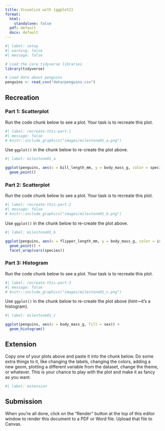 ```yaml
---
title: Visualize with {ggplot2}
format:
  html: 
    standalone: false
  pdf: default
  docx: default
---
```


```r
#| label: setup
#| warning: false
#| message: false

# Load the core tidyverse libraries
library(tidyverse)

# Load data about penguins
penguins <- read_csv("data/penguins.csv")
```


## Recreation

### Part 1: Scatterplot

Run the code chunk below to see a plot. Your task is to recreate this plot.

```r
#| label: recreate-this-part-1
#| message: false
# knitr::include_graphics("images/milestone01_a.png")
```

Use `ggplot()` in the chunk below to re-create the plot above.

```r
#| label: milestone01_a

ggplot(penguins, aes(x = bill_length_mm, y = body_mass_g, color = species)) +
  geom_point()
```

### Part 2: Scatterplot

Run the code chunk below to see a plot. Your task is to recreate this plot.

```r
#| label: recreate-this-part-2
#| message: false
# knitr::include_graphics("images/milestone01_b.png")
```

Use `ggplot()` in the chunk below to re-create the plot above.

```r
#| label: milestone01_b

ggplot(penguins, aes(x = flipper_length_mm, y = body_mass_g, color = island)) +
  geom_point() +
  facet_wrap(vars(species))
```

### Part 3: Histogram

Run the code chunk below to see a plot. Your task is to recreate this plot.

```r
#| label: recreate-this-part-3
#| message: false
# knitr::include_graphics("images/milestone01_c.png")
```

Use `ggplot()` in the chunk below to re-create the plot above (hint---it's a histogram).

```r
#| label: milestone01_c

ggplot(penguins, aes(x = body_mass_g, fill = sex)) +
  geom_histogram()
```

## Extension

Copy one of your plots above and paste it into the chunk below. Do some extra things to it, like changing the labels, changing the colors, adding a new geom, plotting a different variable from the dataset, change the theme, or whatever. This is your chance to play with the plot and make it as fancy as you want.

```r
#| label: extension

```


## Submission

When you're all done, click on the "Render" button at the top of this editor window to render this document to a PDF or Word file. Upload that file to Canvas.
